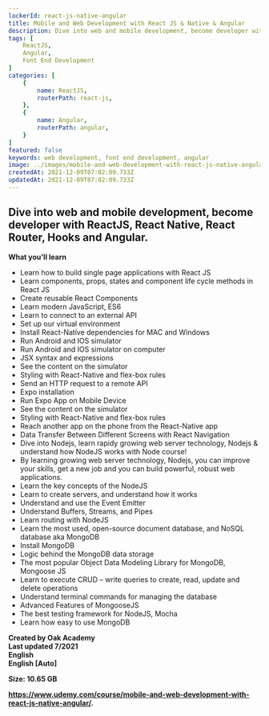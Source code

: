 ```yaml
---
lockerId: react-js-native-angular
title: Mobile and Web Development with React JS & Native & Angular
description: Dive into web and mobile development, become developer with ReactJS, React Native, React Router, Hooks and Angular.
tags: [
	ReactJS,
	Angular,
	Font End Development
]
categories: [
    {
        name: ReactJS,
        routerPath: react-js,
    },
    {
        name: Angular,
        routerPath: angular,
    }
]
featured: false
keywords: web development, font end development, angular
image: ../images/mobile-and-web-development-with-react-js-native-angular.jpg
createdAt: 2021-12-09T07:02:09.733Z
updatedAt: 2021-12-09T07:02:09.733Z
---
```


## **Dive into web and mobile development, become developer with ReactJS, React Native, React Router, Hooks and Angular.**

**What you’ll learn**

-   Learn how to build single page applications with React JS
-   Learn components, props, states and component life cycle methods in React JS
-   Create reusable React Components
-   Learn modern JavaScript, ES6
-   Learn to connect to an external API
-   Set up our virtual environment
-   Install React-Native dependencies for MAC and Windows
-   Run Android and IOS simulator
-   Run Android and IOS simulator on computer
-   JSX syntax and expressions
-   See the content on the simulator
-   Styling with React-Native and flex-box rules
-   Send an HTTP request to a remote API
-   Expo installation
-   Run Expo App on Mobile Device
-   See the content on the simulator
-   Styling with React-Native and flex-box rules
-   Reach another app on the phone from the React-Native app
-   Data Transfer Between Different Screens with React Navigation
-   Dive into Nodejs, learn rapidy growing web server technology, Nodejs & understand how NodeJS works with Node course!
-   By learning growing web server technology, Nodejs, you can improve your skills, get a new job and you can build powerful, robust web applications.
-   Learn the key concepts of the NodeJS
-   Learn to create servers, and understand how it works
-   Understand and use the Event Emitter
-   Understand Buffers, Streams, and Pipes
-   Learn routing with NodeJS
-   Learn the most used, open-source document database, and NoSQL database aka MongoDB
-   Install MongoDB
-   Logic behind the MongoDB data storage
-   The most popular Object Data Modeling Library for MongoDB, Mongoose JS
-   Learn to execute CRUD – write queries to create, read, update and delete operations
-   Understand terminal commands for managing the database
-   Advanced Features of MongooseJS
-   The best testing framework for NodeJS, Mocha
-   Learn how easy to use MongoDB

**Created by Oak Academy**  
**Last updated 7/2021**  
**English**  
**English \[Auto\]**

**Size: 10.65 GB**

<DownloadBTN link="https://installyourfiles.com/reactjsnativeangular" />

**https://www.udemy.com/course/mobile-and-web-development-with-react-js-native-angular/.**
